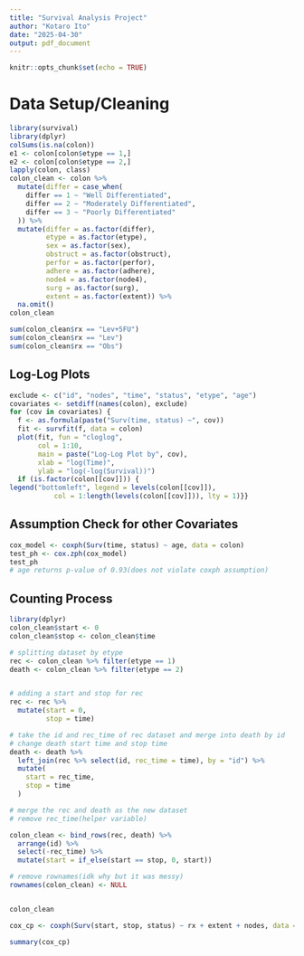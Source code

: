 ---
title: "Survival Analysis Project"
author: "Kotaro Ito"
date: "2025-04-30"
output: pdf_document
---

```{r setup, include=FALSE}
knitr::opts_chunk$set(echo = TRUE)
```

# Data Setup/Cleaning

```{r}
library(survival)
library(dplyr)
colSums(is.na(colon))
e1 <- colon[colon$etype == 1,]
e2 <- colon[colon$etype == 2,]
lapply(colon, class)
colon_clean <- colon %>%
  mutate(differ = case_when(
    differ == 1 ~ "Well Differentiated",
    differ == 2 ~ "Moderately Differentiated",
    differ == 3 ~ "Poorly Differentiated"
  )) %>%
  mutate(differ = as.factor(differ),
         etype = as.factor(etype),
         sex = as.factor(sex),
         obstruct = as.factor(obstruct),
         perfor = as.factor(perfor),
         adhere = as.factor(adhere),
         node4 = as.factor(node4),
         surg = as.factor(surg),
         extent = as.factor(extent)) %>%
  na.omit()
colon_clean

sum(colon_clean$rx == "Lev+5FU")
sum(colon_clean$rx == "Lev")
sum(colon_clean$rx == "Obs")

```

## Log-Log Plots
```{r}
exclude <- c("id", "nodes", "time", "status", "etype", "age")
covariates <- setdiff(names(colon), exclude)
for (cov in covariates) {
  f <- as.formula(paste("Surv(time, status) ~", cov))
  fit <- survfit(f, data = colon)
  plot(fit, fun = "cloglog",
       col = 1:10,
       main = paste("Log-Log Plot by", cov),
       xlab = "log(Time)",
       ylab = "log(-log(Survival))")
  if (is.factor(colon[[cov]])) {
legend("bottomleft", legend = levels(colon[[cov]]),
           col = 1:length(levels(colon[[cov]])), lty = 1)}}

```

## Assumption Check for other Covariates
```{r}
cox_model <- coxph(Surv(time, status) ~ age, data = colon)
test_ph <- cox.zph(cox_model)
test_ph
# age returns p-value of 0.93(does not violate coxph assumption)
```

## Counting Process 
```{r}
library(dplyr)
colon_clean$start <- 0
colon_clean$stop <- colon_clean$time

# splitting dataset by etype
rec <- colon_clean %>% filter(etype == 1)
death <- colon_clean %>% filter(etype == 2)


# adding a start and stop for rec
rec <- rec %>%
  mutate(start = 0,
         stop = time)

# take the id and rec_time of rec dataset and merge into death by id
# change death start time and stop time
death <- death %>%
  left_join(rec %>% select(id, rec_time = time), by = "id") %>%
  mutate(
    start = rec_time,
    stop = time
  )

# merge the rec and death as the new dataset 
# remove rec_time(helper variable)

colon_clean <- bind_rows(rec, death) %>%
  arrange(id) %>%
  select(-rec_time) %>%
  mutate(start = if_else(start == stop, 0, start))

# remove rownames(idk why but it was messy)
rownames(colon_clean) <- NULL


colon_clean

cox_cp <- coxph(Surv(start, stop, status) ~ rx + extent + nodes, data = colon_clean)

summary(cox_cp)
```




